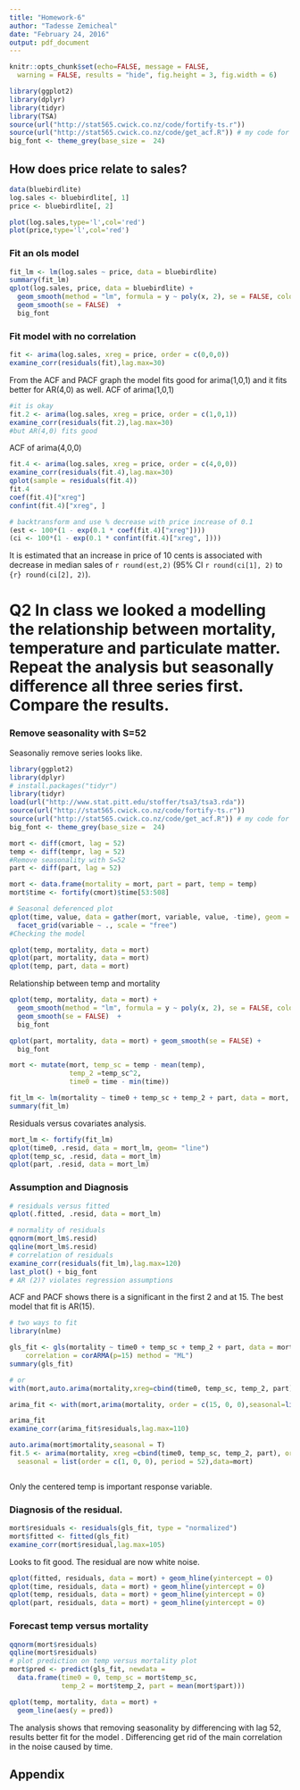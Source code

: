 ---
title: "Homework-6"
author: "Tadesse Zemicheal"
date: "February 24, 2016"
output: pdf_document
---
```{r, include=FALSE}
knitr::opts_chunk$set(echo=FALSE, message = FALSE, 
  warning = FALSE, results = "hide", fig.height = 3, fig.width = 6) 
```

```{r,echo=F,message=FALSE,warning=F}
library(ggplot2)
library(dplyr)
library(tidyr)
library(TSA)
source(url("http://stat565.cwick.co.nz/code/fortify-ts.r"))
source(url("http://stat565.cwick.co.nz/code/get_acf.R")) # my code for examine_corr
big_font <- theme_grey(base_size =  24)
```
## How does price relate to sales?
```{r}
data(bluebirdlite)
log.sales <- bluebirdlite[, 1]
price <- bluebirdlite[, 2]

plot(log.sales,type='l',col='red')
plot(price,type='l',col='red')
```
### Fit an ols model
```{r}
fit_lm <- lm(log.sales ~ price, data = bluebirdlite)
summary(fit_lm)
qplot(log.sales, price, data = bluebirdlite) +
  geom_smooth(method = "lm", formula = y ~ poly(x, 2), se = FALSE, colour = "red") +
  geom_smooth(se = FALSE)  +
  big_font
```
### Fit model with no correlation

```{r}
fit <- arima(log.sales, xreg = price, order = c(0,0,0))
examine_corr(residuals(fit),lag.max=30)
```
From the ACF and PACF graph the model fits good for arima(1,0,1) and it fits better for AR(4,0) as well.
ACF of arima(1,0,1)

```{r}
#it is okay
fit.2 <- arima(log.sales, xreg = price, order = c(1,0,1))
examine_corr(residuals(fit.2),lag.max=30)
#but AR(4,0) fits good 
```
ACF of arima(4,0,0)

```{r}
fit.4 <- arima(log.sales, xreg = price, order = c(4,0,0))
examine_corr(residuals(fit.4),lag.max=30)
qplot(sample = residuals(fit.4))
fit.4
coef(fit.4)["xreg"] 
confint(fit.4)["xreg", ]

# backtransform and use % decrease with price increase of 0.1
(est <- 100*(1 - exp(0.1 * coef(fit.4)["xreg"])))
(ci <- 100*(1 - exp(0.1 * confint(fit.4)["xreg", ])))

```
It is estimated that an increase in price of 10 cents is associated with decrease in median sales of `r round(est,2)` (95% CI `r round(ci[1], 2)` to `{r} round(ci[2], 2)`). 




# Q2 In class we looked a modelling the relationship between mortality, temperature and particulate matter. Repeat the analysis but seasonally difference all three series first. Compare the results.

### Remove seasonality with S=52
Seasonaliy remove series looks like. 

```{r,warning=F,message=F}
library(ggplot2)
library(dplyr)
# install.packages("tidyr")
library(tidyr)
load(url("http://www.stat.pitt.edu/stoffer/tsa3/tsa3.rda"))
source(url("http://stat565.cwick.co.nz/code/fortify-ts.r"))
source(url("http://stat565.cwick.co.nz/code/get_acf.R")) # my code for examine_corr
big_font <- theme_grey(base_size =  24)

mort <- diff(cmort, lag = 52)
temp <- diff(tempr, lag = 52)
#Remove seasonality with S=52
part <- diff(part, lag = 52)

mort <- data.frame(mortality = mort, part = part, temp = temp)
mort$time <- fortify(cmort)$time[53:508]

# Seasonal deferenced plot 
qplot(time, value, data = gather(mort, variable, value, -time), geom = "line") +
  facet_grid(variable ~ ., scale = "free")
#Checking the model 
```

```{r, fig.show="hold", fig.width=3, fig.height = 2}
qplot(temp, mortality, data = mort)
qplot(part, mortality, data = mort)
qplot(temp, part, data = mort)
```
Relationship between temp and mortality 

```{r}
qplot(temp, mortality, data = mort) +
  geom_smooth(method = "lm", formula = y ~ poly(x, 2), se = FALSE, colour = "red") +
  geom_smooth(se = FALSE)  +
  big_font

qplot(part, mortality, data = mort) + geom_smooth(se = FALSE) + 
  big_font

mort <- mutate(mort, temp_sc = temp - mean(temp),
               temp_2 =temp_sc^2,
               time0 = time - min(time))

fit_lm <- lm(mortality ~ time0 + temp_sc + temp_2 + part, data = mort, na.action = na.omit)
summary(fit_lm)
```

Residuals versus covariates analysis.

```{r}
mort_lm <- fortify(fit_lm)
qplot(time0, .resid, data = mort_lm, geom= "line")
qplot(temp_sc, .resid, data = mort_lm)
qplot(part, .resid, data = mort_lm)
```


###  Assumption and Diagnosis
```{r}
# residuals versus fitted
qplot(.fitted, .resid, data = mort_lm)

# normality of residuals
qqnorm(mort_lm$.resid)
qqline(mort_lm$.resid)
# correlation of residuals
examine_corr(residuals(fit_lm),lag.max=120) 
last_plot() + big_font
# AR (2)? violates regression assumptions
```
ACF and PACF shows there is a significant in the first 2 and at 15.  The best model that fit is AR(15).

```{r}
# two ways to fit
library(nlme)

gls_fit <- gls(mortality ~ time0 + temp_sc + temp_2 + part, data = mort,
    correlation = corARMA(p=15) method = "ML")
summary(gls_fit)

# or
with(mort,auto.arima(mortality,xreg=cbind(time0, temp_sc, temp_2, part)))

arima_fit <- with(mort,arima(mortality, order = c(15, 0, 0),seasonal=list(order=c(2,0,1),period=52),xreg =cbind(time0, temp_sc, temp_2, part)))

arima_fit
examine_corr(arima_fit$residuals,lag.max=110)

auto.arima(mort$mortality,seasonal = T)
fit.5 <- arima(mortality, xreg =cbind(time0, temp_sc, temp_2, part), order = c(2,0,1), 
  seasonal = list(order = c(1, 0, 0), period = 52),data=mort)



```
Only the centered temp is important response variable.

### Diagnosis of the residual.
```{r}
mort$residuals <- residuals(gls_fit, type = "normalized")
mort$fitted <- fitted(gls_fit)
examine_corr(mort$residual,lag.max=105)
```
Looks to fit good. The residual are now white noise. 
```{r, fig.show="hold", fig.width=3, fig.height = 2}
qplot(fitted, residuals, data = mort) + geom_hline(yintercept = 0)
qplot(time, residuals, data = mort) + geom_hline(yintercept = 0)
qplot(temp, residuals, data = mort) + geom_hline(yintercept = 0)
qplot(part, residuals, data = mort) + geom_hline(yintercept = 0)
```

### Forecast temp versus mortality
``` {r}
qqnorm(mort$residuals)
qqline(mort$residuals)
# plot prediction on temp versus mortality plot
mort$pred <- predict(gls_fit, newdata = 
  data.frame(time0 = 0, temp_sc = mort$temp_sc,
             temp_2 = mort$temp_2, part = mean(mort$part)))

qplot(temp, mortality, data = mort) +
  geom_line(aes(y = pred))

```
The analysis shows that removing seasonality by differencing with lag 52, results better fit for the model . Differencing get rid of the main correlation in the noise caused by time.


## Appendix


```{r, all-code, ref.label=knitr::all_labels(), echo=TRUE, eval=FALSE}

```





